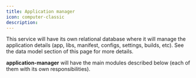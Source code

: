 ```yaml
---
title: Application manager
icon: computer-classic
description:
---
```



This service will have its own relational database where it will manage the application details (app, libs, manifest, configs, settings, builds, etc). See the data model section of this page for more details.

**application-manager** will have the main modules described below (each of them with its own responsibilities).